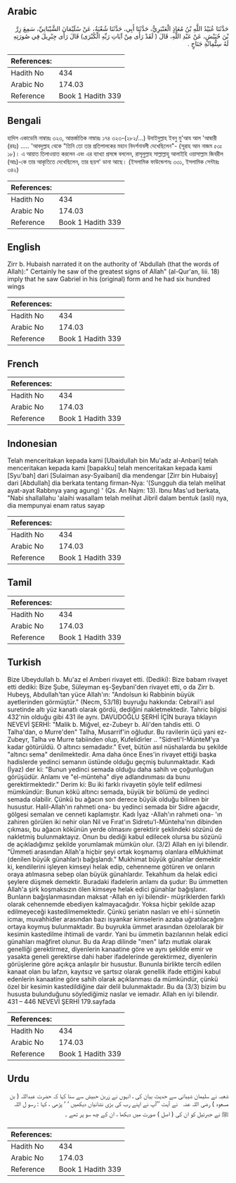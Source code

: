 ## Arabic


<div dir="rtl" lang="ar" style={{fontSize:'larger',backgroundColor:'#f8f9fa',padding:20}}>
حَدَّثَنَا عُبَيْدُ اللَّهِ بْنُ مُعَاذٍ الْعَنْبَرِيُّ، حَدَّثَنَا أَبِي، حَدَّثَنَا شُعْبَةُ، عَنْ سُلَيْمَانَ الشَّيْبَانِيِّ، سَمِعَ زِرَّ بْنَ حُبَيْشٍ، عَنْ عَبْدِ اللَّهِ، قَالَ ‏(‏ لَقَدْ رَأَى مِنْ آيَاتِ رَبِّهِ الْكُبْرَى‏)‏ قَالَ رَأَى جِبْرِيلَ فِي صُورَتِهِ لَهُ سِتُّمِائَةِ جَنَاحٍ ‏.‏
</div>
<div style={{backgroundColor:'#f8f9fa',padding:20, marginBottom: 10}}><table> <thead> <tr> <th>References:</th> <th></th> </tr> </thead> <tbody><tr><td>Hadith No</td><td>434</td></tr><tr><td>Arabic No</td><td>174.03</td></tr><tr><td>Reference</td><td>Book 1 Hadith 339</td></tr></tbody></table></div>

## Bengali


<div dir="ltr" lang="bn" style={{fontSize:'larger',backgroundColor:'#f8f9fa',padding:20}}>
হাদিস একাডেমি নাম্বারঃ ৩২৩, আন্তর্জাতিক নাম্বারঃ ১৭৪ ৩২৩-(২৮২/...) উবাইদুল্লাহ ইবনু মু'আয আল 'আম্বারী (রহঃ) ..... 'আবদুল্লাহ থেকে "তিনি তো তার প্রতিপালকের মহান নিদর্শনাবলী দেখেছিলেন"- (সূরাহ আন নাজম ৫৩ঃ ১৮)। এ আয়াত তিলাওয়াত করলেন এবং এর ব্যাখ্যা প্রসঙ্গে বললেন, রাসূলুল্লাহ সাল্লাল্লাহু আলাইহি ওয়াসাল্লাম জিবরীল (আঃ)-কে তার আকৃতিতে দেখেছিলেন, তার ছয়শ' ডানা আছে। (ইসলামিক ফাউন্ডেশনঃ ৩৩১, ইসলামিক সেন্টারঃ ৩৪২)
</div>
<div style={{backgroundColor:'#f8f9fa',padding:20, marginBottom: 10}}><table> <thead> <tr> <th>References:</th> <th></th> </tr> </thead> <tbody><tr><td>Hadith No</td><td>434</td></tr><tr><td>Arabic No</td><td>174.03</td></tr><tr><td>Reference</td><td>Book 1 Hadith 339</td></tr></tbody></table></div>

## English


<div dir="ltr" lang="en" style={{fontSize:'larger',backgroundColor:'#f8f9fa',padding:20}}>
Zirr b. Hubaish narrated it on the authority of 'Abdullah (that the words of Allah):" Certainly he saw of the greatest signs of Allah" (al-Qur'an, liii. 18) imply that he saw Gabriel in his (original) form and he had six hundred wings
</div>
<div style={{backgroundColor:'#f8f9fa',padding:20, marginBottom: 10}}><table> <thead> <tr> <th>References:</th> <th></th> </tr> </thead> <tbody><tr><td>Hadith No</td><td>434</td></tr><tr><td>Arabic No</td><td>174.03</td></tr><tr><td>Reference</td><td>Book 1 Hadith 339</td></tr></tbody></table></div>

## French


<div dir="ltr" lang="fr" style={{fontSize:'larger',backgroundColor:'#f8f9fa',padding:20}}>

</div>
<div style={{backgroundColor:'#f8f9fa',padding:20, marginBottom: 10}}><table> <thead> <tr> <th>References:</th> <th></th> </tr> </thead> <tbody><tr><td>Hadith No</td><td>434</td></tr><tr><td>Arabic No</td><td>174.03</td></tr><tr><td>Reference</td><td>Book 1 Hadith 339</td></tr></tbody></table></div>

## Indonesian


<div dir="ltr" lang="id" style={{fontSize:'larger',backgroundColor:'#f8f9fa',padding:20}}>
Telah menceritakan kepada kami [Ubaidullah bin Mu'adz al-Anbari] telah menceritakan kepada kami [bapakku] telah menceritakan kepada kami [Syu'bah] dari [Sulaiman asy-Syaibani] dia mendengar [Zirr bin Hubaisy] dari [Abdullah] dia berkata tentang firman-Nya: '(Sungguh dia telah melihat ayat-ayat Rabbnya yang agung) ' (Qs. An Najm: 13). Ibnu Mas'ud berkata, "Nabi shallallahu 'alaihi wasallam telah melihat Jibril dalam bentuk (asli) nya, dia mempunyai enam ratus sayap
</div>
<div style={{backgroundColor:'#f8f9fa',padding:20, marginBottom: 10}}><table> <thead> <tr> <th>References:</th> <th></th> </tr> </thead> <tbody><tr><td>Hadith No</td><td>434</td></tr><tr><td>Arabic No</td><td>174.03</td></tr><tr><td>Reference</td><td>Book 1 Hadith 339</td></tr></tbody></table></div>

## Tamil


<div dir="ltr" lang="ta" style={{fontSize:'larger',backgroundColor:'#f8f9fa',padding:20}}>

</div>
<div style={{backgroundColor:'#f8f9fa',padding:20, marginBottom: 10}}><table> <thead> <tr> <th>References:</th> <th></th> </tr> </thead> <tbody><tr><td>Hadith No</td><td>434</td></tr><tr><td>Arabic No</td><td>174.03</td></tr><tr><td>Reference</td><td>Book 1 Hadith 339</td></tr></tbody></table></div>

## Turkish


<div dir="ltr" lang="tr" style={{fontSize:'larger',backgroundColor:'#f8f9fa',padding:20}}>
Bize Ubeydullah b. Mu'az el Amberi rivayet etti. (Dediki): Bize babam rivayet etti dediki: Bize Şube, Süleyman eş-Şeybani'den rivayet etti, o da Zirr b. Hubeyş, Abdullah'tan yüce Allah'ın: "Andolsun ki Rabbinin büyük ayetlerinden görmüştür." (Necm, 53/18) buyruğu hakkında: Cebrail'i asıl suretinde altı yüz kanatlı olarak gördü, dediğini nakletmektedir. Tahric bilgisi 432'nin olduğu gibi 431 ile aynı. DAVUDOĞLU ŞERHİ İÇİN buraya tıklayın NEVEVİ ŞERHİ: "Malik b. Miğvel, ez-Zubeyr b. Ali'den tahdis etti. O Talha'dan, o Murre'den" Talha, Musarrif'in oğludur. Bu ravilerin üçü yani ez-Zubeyr, Talha ve Murre tabiinden olup, Kufelidirler .. "Sidreti'I-MünteM'ya kadar götürüldü. O altıncı semadadır." Evet, bütün asıl nüshalarda bu şekilde "altıncı sema" denilmektedir. Ama daha önce Enes'in rivayet ettiği başka hadislerde yedinci semanın üstünde olduğu geçmiş bulunmaktadır. Kadı (İyaz) der ki: "Bunun yedinci semada olduğu daha sahih ve çoğunluğun görüşüdür. Anlamı ve "el-münteha" diye adlandınıması da bunu gerektirmektedir." Derim ki: Bu iki farklı rivayetin şöyle telif edilmesi mümkündür: Bunun kökü altıncı semada, büyük bir bölümü de yedinci semada olabilir. Çünkü bu ağacın son derece büyük olduğu bilinen bir husustur. Halil-Allah'ın rahmeti ona- bu yedinci semada bir Sidre ağacıdır, gölgesi semalan ve cenneti kaplamıştır. Kadı İyaz -Allah'ın rahmeti ona- 'ın zahiren görülen iki nehir olan Nil ve Fırat'ın Sidretu'l-Münteha'nın dibinden çıkması, bu ağacın kökünün yerde olmasını gerektirir şeklindeki sözünü de nakletmiş bulunmaktayız. Onun bu dediği kabul edilecek olursa bu sözünü de açıkladığımız şekilde yorumlamak mümkün olur. (3/2) Allah en iyi bilendir. "Ümmeti arasından Allah'a hiçbir şeyi ortak koşmamış olanlara elMukhimat (denilen büyük günahlar)ı bağışlandı." Mukhimat büyük günahlar demektir ki, kendilerini işleyen kimseyi helak edip, cehenneme götüren ve onların oraya atılmasına sebep olan büyük günahlardır. Tekahhum da helak edici şeylere düşmek demektir. Buradaki ifadelerin anlamı da şudur: Bu ümmetten Allah'a şirk koşmaksızın ölen kimseye helak edici günahlar bağışlanır. Bunların bağışlanmasından maksat -Allah en iyi bilendir- müşriklerden farklı olarak cehennemde ebediyen kalmayacağıdır. Yoksa hiçbir şekilde azap edilmeyeceği kastedilmemektedir. Çünkü şeriatın nasları ve ehl-i sünnetin icmaı, muvahhidler arasından bazı isyankar kimselerin azaba uğratılacağını ortaya koymuş bulunmaktadır. Bu buyrukla ümmet arasından özelolarak bir kesimin kastedilme ihtimali de vardır. Yani bu ümmetin bazılarının helak edici günahları mağfiret olunur. Bu da Arap dilinde "men" lafzı mutlak olarak genelliği gerektirmez, diyenlerin kanaatine göre ve aynı şekilde emir ve yasakta geneli gerektirse dahi haber ifadelerinde gerektirmez, diyenlerin görüşlerine göre açıkça anlaşılır bir husustur. Bununla birlikte tercih edilen kanaat olan bu lafzın, kayıtsız ve şartsız olarak genellik ifade ettiğini kabul edenlerin kanaatine göre sahih olarak açıklanması da mümkündür, çünkü özel bir kesimin kastedildiğine dair delil bulunmaktadır. Bu da (3/3) bizim bu hususta bulunduğunu söylediğimiz naslar ve iemadır. Allah en iyi bilendir. 431 – 446 NEVEVİ ŞERHİ 179.sayfada
</div>
<div style={{backgroundColor:'#f8f9fa',padding:20, marginBottom: 10}}><table> <thead> <tr> <th>References:</th> <th></th> </tr> </thead> <tbody><tr><td>Hadith No</td><td>434</td></tr><tr><td>Arabic No</td><td>174.03</td></tr><tr><td>Reference</td><td>Book 1 Hadith 339</td></tr></tbody></table></div>

## Urdu


<div dir="rtl" lang="ur" style={{fontSize:'larger',backgroundColor:'#f8f9fa',padding:20}}>
شعبہ نے سلیمان شیبانی سے حدیث بیان کی ، انہوں نے زربن حبیش سے سنا کہا کہ حضرت عبداللہ ( بن مسعود ) ‌رضی ‌اللہ ‌عنہ ‌ ‌ نے آیت ’’آپ نے اپنے رب کی بڑی نشانیاں دیکھیں ‘ ‘ پڑھی ، کہا : رسو ل اللہ ﷺ نے جبرئیل کو ان کی ( اصل ) صورت میں دیکھا ، ان کے چھ سو پر تھے ۔
</div>
<div style={{backgroundColor:'#f8f9fa',padding:20, marginBottom: 10}}><table> <thead> <tr> <th>References:</th> <th></th> </tr> </thead> <tbody><tr><td>Hadith No</td><td>434</td></tr><tr><td>Arabic No</td><td>174.03</td></tr><tr><td>Reference</td><td>Book 1 Hadith 339</td></tr></tbody></table></div>